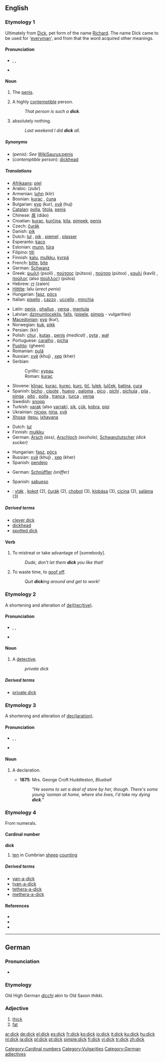{{also|Dick}}
==English==

===Etymology 1===
Ultimately from [[Dick]], pet form of the name [[Richard]]. The name Dick came to be used for '[[everyman]]', and from that the word acquired other meanings.

====Pronunciation====
* {{enPR|dĭk}}, {{IPA|/dɪk/}}, {{SAMPA|/dIk/}}
* {{audio|en-us-dick.ogg|Audio (US)}}
*: {{rhymes|ɪk}}

====Noun====
{{en-noun|s|-}}

# {{context|UK|US|coarse|slang}} The [[penis]].
# {{context|UK|US|offensive|coarse|slang}} A highly [[contemptible]] person.
#: ''That person is such a '''dick'''.''
# {{context|US|Canadian English|uncountable|slang}} absolutely nothing.
#: ''Last weekend I did '''dick''' all.''

=====Synonyms=====
* (''penis''): ''See'' [[WikiSaurus:penis]]
* (''contemptible person''): [[dickhead]]

=====Translations=====
{{trans-top|penis}}
<!--Note: put SLANG terms in this table, preferably coarse slang rather than taboo slang-->
* [[Afrikaans]]: [[piel]]
* Arabic: {{Arab|[[زبر]]}} (zubr) {{m}}
* Armenian: [[կլիր]] (klir)
* Bosnian: [[kurac]] {{m}}, [[ćuna]] {{f}}
* Bulgarian: [[кур]] (kur), [[хуй]] (huj)
* [[Catalan]]: [[polla]], [[titola]], [[penis]]
* Chinese: [[屌]] (diǎo)
* Croatian: [[kurac]], [[kurčina]], [[kita]], [[pimpek]], [[penis]]
* Czech: [[čurák]]
* Danish: [[pik]]
* Dutch: [[lul]] {{m}}, [[pik]] {{m}}, [[piemel]] {{m}}, [[plasser]] {{m}}
* Esperanto: [[kaco]]
* Estonian: [[munn]], [[türa]]
* Filipino: [[titi]]
* Finnish: [[kalu]], [[mulkku]], [[kyrpä]]
* French: [[bitte]], [[bite]] {{f}}
* German: [[Schwanz]] {{m}}
* Greek: [[ψωλή]] (psolí) {{f}}, [[πούτσος]] (pútsos) {{m}}, [[πούτσα]] (pútsα) {{f}}, [[καυλί]] (kavlí) {{n}}, [[πούλος]] (also [[πούλλος]]) (púlos) {{m}}
* Hebrew: [[זין]] (zaien)
* [[Hittite]]: lalu {{n}} (''erect penis'')
* Hungarian: [[fasz]], [[pöcs]]
* Italian: [[pisello]] {{m}}, [[cazzo]] {{m}}, [[uccello]] {{m}}, [[minchia]] {{f}}
{{trans-mid}}
* Latin: [[penis]] {{m}}, [[phallus]] {{m}}, [[verpa]] {{f}}, [[mentula]] {{f}}
* Latvian: [[dzimumloceklis]], [[falls]], ([[pipele]], [[pimpis]] - vulgarities)
* [[Macedonian]]: [[кур]] (kur), {{m}}
* Norwegian: [[kuk]], [[pikk]] {{m}}
* Persian: {{fa-Arab|[[کیر]]}} (kir)
* Polish: [[chuj]] {{m}}, [[kutas]] {{m}}, [[penis]] {{m}} ''(medical)''  , [[pyta]] {{f}}, [[wał]] {{m}}
* Portuguese: [[caralho]] {{m}}, [[picha]] {{f}}
* [[Pushto]]: {{fa-Arab|[[غین]]}} (gheen)
* Romanian: [[pulă]] {{f}}
* Russian: [[хуй]] (khuj) {{m}}, [[хер]] (kher) {{m}}
* Serbian:
*: Cyrillic: [[курац]] {{m}}
*: Roman: [[kurac]] {{m}}
* Slovene: [[klinac]], [[kurac]], [[kurec]], [[kurc]], [[tič]], [[lulek]], [[lulček]], [[batina]], [[cura]]
* Spanish: {{italbrac|all of this words are vulgar usage}} [[bicho]] {{m}} {{italbrac|Puerto Rico}}, [[cipote]] {{m}} {{italbrac|Spain}}, [[huevo]] {{m}} {{italbrac|Venezuela}}, [[paloma]] {{f}} {{italbrac|Venezuela}}, [[pico]] {{f}} {{italbrac|Chile}}, [[pichi]] {{m}} {{italbrac|Bolivia}}, [[pichula]] {{f}} {{italbrac|Peru}}, [[pija]] {{f}} {{italbrac|Argentina}}, [[pinga]] {{f}} {{italbrac|Costa Rica|Cuba|Dominican Republic|Guatemala|Panama|Peru|Spain's Canary Islands|Venezuela}}, [[pito]] {{m}} {{italbrac|Mexico}}, [[polla]] {{f}} {{italbrac|Spain standard usage}}, [[tranca]] {{f}} {{italbrac|Spain}}, [[turca]] {{f}} {{italbrac|Nicaragua}}, [[verga]] {{f}} {{italbrac|now especially El Salvador|Paraguay}}  <!--[[pene]] {{m}} (that's a rather formal usage, not vulgar),  I don't know where are these words used, meaning 'dick' :  [[carajo]] {{m}}, [[picha]] {{f}}, [[pipe]] {{m}}, [[pirula]] {{f}}, [[pirulo]] {{m}}, [[poste]] {{m}}- -->
* Swedish: [[snopp]] {{m}}
* Turkish: [[yarak]] (also [[yarrak]]), [[sik]], [[çük]], [[kobra]], [[pipi]]
* Ukrainian: [[пісюн]], [[піпа]], [[хуй]]
* [[Xhosa]]: [[itepu]], [[ixhayana]]
{{trans-bottom}}

{{trans-top|a highly contemptible person}}
<!--Note: put SLANG terms in this table-->
* Dutch: [[lul]] {{m}}
* Finnish: [[mulkku]]
* German: [[Arsch]] {{m}} ''(ass)'', [[Arschloch]] {{m}} ''(asshole)'', [[Schwanzlutscher]] ''(dick sucker)''
{{trans-mid}}
* Hungarian: [[fasz]], [[pöcs]]
* Russian: [[хуй]] (khuj) {{m}}, [[хер]] (kher) {{m}}
* Spanish: [[pendejo]] {{m}}
{{trans-bottom}}

{{trans-top|detective}}
* German: [[Schnüffler]] {{m}} ''(sniffer)''
{{trans-mid}}
* Spanish: [[sabueso]] {{m}}
{{trans-bottom}}

{{checktrans}}
* {{ttbc|Slovak}}: [[vták]] , [[kokot]] (2), [[čurák]] (2), [[chobot]] (3), [[klobása]] (3), [[cicina]] (2), [[saláma]] (3)

=====Derived terms=====
* [[clever dick]]
* [[dickhead]]
* [[spotted dick]]

====Verb====
{{en-verb}}

# To mistreat or take advantage of [somebody].
#: ''Dude, don't let them '''dick''' you like that!''
# To waste time, to [[goof off]].
#: ''Quit '''dick'''ing around and get to work!''

===Etymology 2===
A shortening and alteration of [[detective|de(t)ec(tive)]].

====Pronunciation====
* {{enPR|dĭk}}, {{IPA|/dɪk/}}, {{SAMPA|/dIk/}}
* {{audio|en-us-dick.ogg|Audio (US)}}
*: {{rhymes|ɪk}}

====Noun====
{{en-noun|s}}

# {{context|dated|US|slang}} A [[detective]].
#: ''private dick''

=====Derived terms=====
* [[private dick]]

===Etymology 3===
A shortening and alteration of [[declaration|dec(laration)]].

====Pronunciation====
* {{enPR|dĭk}}, {{IPA|/dɪk/}}, {{SAMPA|/dIk/}}
* {{audio|en-us-dick.ogg|Audio (US)}}
*: {{rhymes|ɪk}}

====Noun====
{{en-noun|s}}

# {{obsolete}} A declaration.
#* '''1875''': Mrs. George Croft Huddleston, ''Bluebell''
#*: ''"He seems to set a deal of store by her, though. There's some young 'ooman at home, where she lives, I'd take my dying '''dick'''."''

===Etymology 4===
{{wikipedia|Yan Tan Tethera}}
From {{Celtic.}} numerals.

====Cardinal number====
'''dick'''

# {{context|West Cumbrian|Borrowdale}} {{dialect}} [[ten]] in Cumbrian [[sheep]] [[counting]]

=====Derived terms=====
* [[yan-a-dick]]
* [[tyan-a-dick]]
* [[tethera-a-dick]]
* [[methera-a-dick]]

====References====
* {{cite book
| last = Wirght
| first = Peter
| title = Cumbrian Chat
| origyear = 1995
| publisher = Dalesman Publishing Company
| id = ISBN 185-568-092-0
| pages = 7
}}
* {{cite book
| last = Deakin
| first = Michael A.B.
| editor = Leigh-Lancaster, David
| title = The Name of the Number
| origyear = 2007
| url = http://books.google.co.uk/books?id=sSGPsbUdzuMC&printsec=frontcover&dq=The+Name+of+the+Number&client=firefox-a&sig=rltANTWrl82R7Ho4mEv0PivE698
| accessdate = 2008-05-17
| publisher = Australian Council for Educational Research
| id = ISBN 0864317573
| pages = 75
}}
* {{cite book
| last = Varvogli
| first = Aliki
| title = Annie Proulx's The Shipping News: A Reader's Guide
| origyear = 2002
| url = http://books.google.co.uk/books?id=YwW7f0jB9swC&printsec=frontcover&dq=subject:%22Proulx,+Annie%22&client=firefox-a&sig=1V4j_clhRbrJm7XnesnFDk8NU0Q
| accessdate = 2008-05-17
| publisher = Continuum International Publishing Group
| id = ISBN 0826452337
| pages = 24-25
}}

[[Category:Cardinal numbers]]
[[Category:Vulgarities]]

----

==German==

===Pronunciation===
* {{IPA|/dɪk/|lang=de}}

===Etymology===
Old High German ''[[dicchi]]'' akin to Old Saxon ''thikki''.

===Adjective===
{{de-adj|dicker|dicksten}}

# [[thick]]
# [[fat]]

[[Category:German adjectives]]

[[ar:dick]]
[[de:dick]]
[[el:dick]]
[[es:dick]]
[[fr:dick]]
[[ko:dick]]
[[io:dick]]
[[it:dick]]
[[ku:dick]]
[[hu:dick]]
[[nl:dick]]
[[ja:dick]]
[[pl:dick]]
[[pt:dick]]
[[simple:dick]]
[[fi:dick]]
[[vi:dick]]
[[tr:dick]]
[[zh:dick]]